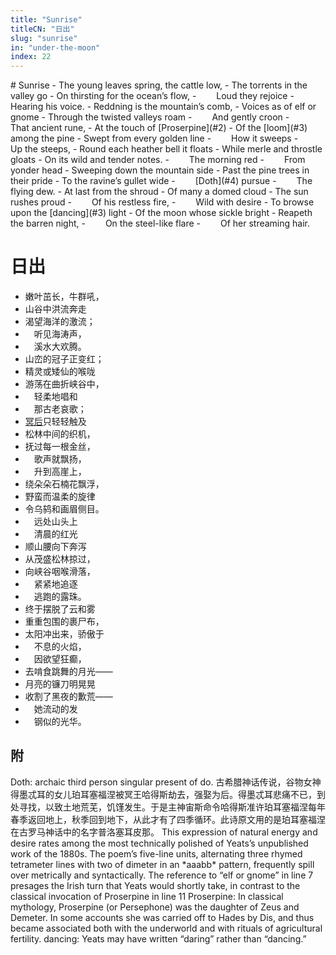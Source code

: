 ```yaml
---
title: "Sunrise"
titleCN: "日出"
slug: "sunrise"
in: "under-the-moon"
index: 22
---
```


<PoemContent>

<PoemSection>
# Sunrise
- The young leaves spring, the cattle low,
- The torrents in the valley go
- On thirsting for the ocean’s flow,
-   Loud they rejoice
-   Hearing his voice.
- Reddning is the mountain’s comb,
- Voices as of elf or gnome
- Through the twisted valleys roam
-   And gently croon
-   That ancient rune,
- At the touch of [Proserpine](#2)
- Of the [loom](#3) among the pine
- Swept from every golden line
-   How it sweeps
-   Up the steeps,
- Round each heather bell it floats
- While merle and throstle gloats
- On its wild and tender notes.
-   The morning red
-   From yonder head
- Sweeping down the mountain side
- Past the pine trees in their pride
- To the ravine’s gullet wide
-   [Doth](#4) pursue
-   The flying dew.
- At last from the shroud
- Of many a domed cloud
- The sun rushes proud
-   Of his restless fire,
-   Wild with desire
- To browse upon the [dancing](#3) light
- Of the moon whose sickle bright
- Reapeth the barren night,
-   On the steel-like flare
-   Of her streaming hair.

</PoemSection>

<PoemSection>

# 日出
- 嫩叶茁长，牛群吼，
- 山谷中洪流奔走
- 渴望海洋的激流；
- 　听见海涛声，
- 　溪水大欢腾。
- 山峦的冠子正变红；
- 精灵或矮仙的喉咙
- 游荡在曲折峡谷中，
- 　轻柔地唱和
- 　那古老哀歌；
- [冥后](#1)只轻轻触及
- 松林中间的织机，
- 抚过每一根金丝，
- 　歌声就飘扬，
- 　升到高崖上，
- 绕朵朵石楠花飘浮，
- 野蛮而温柔的旋律
- 令乌鸫和画眉侧目。
- 　远处山头上
- 　清晨的红光
- 顺山腰向下奔泻
- 从茂盛松林掠过，
- 向峡谷咽喉滑落，
- 　紧紧地追逐
- 　逃跑的露珠。
- 终于摆脱了云和雾
- 重重包围的裹尸布，
- 太阳冲出来，骄傲于
- 　不息的火焰，
- 　因欲望狂癫，
- 去啃食跳舞的月光——
- 月亮的镰刀明晃晃
- 收割了黑夜的歉荒——
- 　她流动的发
- 　钢似的光华。

</PoemSection>
</PoemContent>

<PoemTranslator translator="傅浩"/>

## 附
<PoemAppendix source="维护者注——">
<PoemFootnote index={4}>
Doth: archaic third person singular present of do.
</PoemFootnote>
</PoemAppendix>

<PoemAppendix source="叶芝诗集（增订本） 2018 ——">
<PoemFootnote index={1}>
古希腊神话传说，谷物女神得墨忒耳的女儿珀耳塞福涅被冥王哈得斯劫去，强娶为后。得墨忒耳悲痛不已，到处寻找，以致土地荒芜，饥馑发生。于是主神宙斯命令哈得斯准许珀耳塞福涅每年春季返回地上，秋季回到地下，从此才有了四季循环。此诗原文用的是珀耳塞福涅在古罗马神话中的名字普洛塞耳皮那。
</PoemFootnote>
</PoemAppendix>

<PoemAppendix source="George Bornstein—">
<PoemFootnote>
This expression of natural energy and desire rates among the most technically polished of Yeats’s unpublished work of the 1880s. The poem’s five-line units, alternating three rhymed tetrameter lines with two of dimeter in an *aaabb* pattern, frequently spill over metrically and syntactically. The reference to “elf or gnome” in line 7 presages the Irish turn that Yeats would shortly take, in contrast to the classical invocation of Proserpine in line 11
</PoemFootnote>
<PoemFootnote index={2}>
Proserpine: In classical mythology, Proserpine (or Persephone) was the daughter of Zeus and Demeter. In some accounts she was carried off to Hades by Dis, and thus became associated both with the underworld and with rituals of agricultural fertility.
</PoemFootnote>
<PoemFootnote index={3}>
dancing: Yeats may have written “daring” rather than “dancing.”
</PoemFootnote>
</PoemAppendix>
